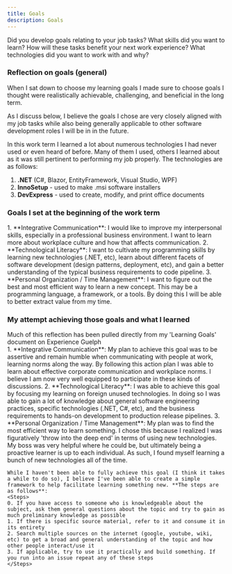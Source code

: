 ```yaml
---
title: Goals
description: Goals
---
```


Did you develop goals relating to your job tasks?
What skills did you want to learn? How will these tasks benefit your next work experience?
What technologies did you want to work with and why?

### Reflection on goals (general)
When I sat down to choose my learning goals I made sure to choose goals I thought were realistically achievable, challenging, and beneficial in the long term.

As I discuss below, I believe the goals I chose are very closely aligned with my job tasks while also being generally applicable to other software development roles I will be in in the future.

In this work term I learned a lot about numerous technologies I had never used or even heard of before. Many of them I used, others I learned about as it was still pertinent to performing my job properly. The technologies are as follows:
<Steps>
1. **.NET** (C#, Blazor, EntityFramework, Visual Studio, WPF)
2. **InnoSetup** - used to make .msi software installers
3. **DevExpress** - used to create, modify, and print office documents
</Steps>

### Goals I set at the beginning of the work term

<Steps>
1. **Integrative Communication**: I would like to improve my interpersonal skills, especially in a professional business environment. I want to learn more about workplace culture and how that affects communication.
2. **Technological Literacy**: I want to cultivate my programming skills by learning new technologies (.NET, etc), learn about different facets of software development (design patterns, deployment, etc), and gain a better understanding of the typical business requirements to code pipeline.
3. **Personal Organization / Time Management**:
I want to figure out the best and most efficient way to learn a new concept. This may be a programming language, a framework, or a tools. By doing this I will be able to better extract value from my time.
</Steps>


### My attempt achieving those goals and what I learned
<Aside>Much of this reflection has been pulled directly from my 'Learning Goals' document on Experience Guelph</Aside>

<Steps>
1. **Integrative Communication**: My plan to achieve this goal was to be assertive and remain humble when communicating with people at work, learning norms along the way. By following this action plan I was able to learn about effective corporate communication and workplace norms. I believe I am now very well equipped to participate in these kinds of discussions.
2. **Technological Literacy**: I was able to achieve this goal by focusing my learning on foreign unused technologies. In doing so I was able to gain a lot of knowledge about general software engineering practices, specific technologies (.NET, C#, etc), and the business requirements to hands-on development to production release pipelines.
3. **Personal Organization / Time Management**: My plan was to find the most efficient way to learn something. I chose this because I realized I was figuratively 'throw into the deep end' in terms of using new technologies. My boss was very helpful where he could be, but ultimately being a proactive learner is up to each individual. As such, I found myself learning a bunch of new technologies all of the time.

    While I haven't been able to fully achieve this goal (I think it takes a while to do so), I believe I've been able to create a simple framework to help facilitate learning something new. **The steps are as follows**:
    <Steps>
    0. If you have access to someone who is knowledgeable about the subject, ask them general questions about the topic and try to gain as much preliminary knowledge as possible
    1. If there is specific source material, refer to it and consume it in its entirety
    2. Search multiple sources on the internet (google, youtube, wiki, etc) to get a broad and general understanding of the topic and how other people interact/use it
    3. If applicable, try to use it practically and build something. If you run into an issue repeat any of these steps
    </Steps>
</Steps>

